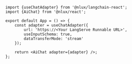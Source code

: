 ```tsx
import {useChatAdapter} from '@nlux/langchain-react';
import {AiChat} from '@nlux/react';

export default App = () => {
    const adapter = useChatAdapter({
        url: 'https://<Your LangServe Runnable URL>',
        useInputSchema: true,
        dataTransferMode: 'stream'
    });

    return <AiChat adapter={adapter} />;
};
```
